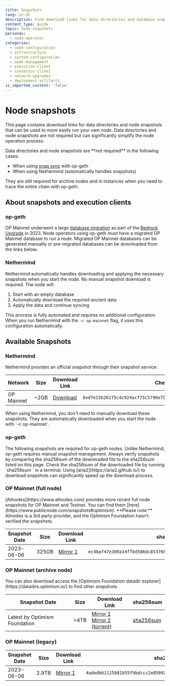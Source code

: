 ```yaml
---
title: Snapshots
lang: en-US
description: Find download links for data directories and database snapshots for running your own node.
content_type: guide
topic: node-snapshots
personas:
  - node-operator
categories:
  - node-configuration
  - infrastructure
  - system-configuration
  - node-management
  - execution-client
  - consensus-client
  - network-upgrades
  - deployment-artifacts
is_imported_content: 'false'
---
```



# Node snapshots

This page contains download links for data directories and node snapshots that can be used to more easily run your own node.
Data directories and node snapshots are not required but can significantly simplify the node operation process.

<Callout type="warning">
  Data directories and node snapshots are **not required** in the following cases:

  *   When using [snap sync](snap-sync) with op-geth
  *   When using Nethermind (automatically handles snapshots)

  They are still required for archive nodes and in instances when you need to trace the entire chain with op-geth.
</Callout>

## About snapshots and execution clients

### op-geth

OP Mainnet underwent a large [database migration](https://web.archive.org/web/20240110231645/https://blog.oplabs.co/reproduce-bedrock-migration/) as part of the [Bedrock Upgrade](https://web.archive.org/web/20230608050602/https://blog.oplabs.co/introducing-optimism-bedrock/) in 2023.
Node operators using op-geth must have a migrated OP Mainnet database to run a node.
Migrated OP Mainnet databases can be generated manually or pre-migrated databases can be downloaded from the links below.

### Nethermind

Nethermind automatically handles downloading and applying the necessary snapshots when you start the node. No manual snapshot download is required. The node will:

1.  Start with an empty database
2.  Automatically download the required ancient data
3.  Apply the data and continue syncing

This process is fully automated and requires no additional configuration.
When you run Nethermind with the `-c op-mainnet` flag, it uses this configuration automatically.

## Available Snapshots

### Nethermind

Nethermind provides an official snapshot through their snapshot service:

| Network    | Size  | Download Link                                                                | Checksum                                                             |
| ---------- | ----- | ---------------------------------------------------------------------------- | -------------------------------------------------------------------- |
| OP Mainnet | \~2GB | [Download](http://optimism-snapshot.nethermind.io/op-mainnet-genesis-v1.zip) | `0xd7e15b26175c4c924acf75c5790e75d5eaa044977ca8e1904dc62d5d0769eba3` |

<Callout type="info">
  When using Nethermind, you don't need to manually download these snapshots. They are automatically downloaded when you start the node with `-c op-mainnet`.
</Callout>

### op-geth

<Callout type="warning">
  The following snapshots are required for op-geth nodes. Unlike Nethermind, op-geth requires manual snapshot management.
</Callout>

<Callout type="warning">
  Always verify snapshots by comparing the sha256sum of the downloaded file to the sha256sum listed on this page.
  Check the sha256sum of the downloaded file by running `sha256sum <filename>` in a terminal.
</Callout>

<Callout type="info">
  Using [aria2](https://aria2.github.io/) to download snapshots can significantly speed up the download process.
</Callout>

### OP Mainnet (full node)

<Callout type="info">
  [Allnodes](https://www.allnodes.com) provides more recent full node snapshots for OP Mainnet and Testnet. You can find them [here](https://www.publicnode.com/snapshots#optimism).
  **Please note:** Allnodes is a 3rd party provider, and the Optimism Foundation hasn't verified the snapshots.
</Callout>

| Snapshot Date | Size  | Download Link                                               | sha256sum                                                                                          |
| ------------- | ----- | ----------------------------------------------------------- | -------------------------------------------------------------------------------------------------- |
| 2023-06-06    | 325GB | [Mirror 1](https://op.datadirs.xyz/mainnet-bedrock.tar.zst) | <span className="shasum">`ec4baf47e309a14ffbd586dc85376833de640c0f2a8d7355cb8a9e64c38bfcd1`</span> |

### OP Mainnet (archive node)

<Callout type="info">
  You can also download access the [Optimism Foundation datadir explorer](https://datadirs.optimism.io/) to find other snapshots.
</Callout>

| Snapshot Date                 | Size | Download Link                                                                                                            | sha256sum                                                   |
| ----------------------------- | ---- | ------------------------------------------------------------------------------------------------------------------------ | ----------------------------------------------------------- |
| Latest by Optimism Foundation | >4TB | [Mirror 1](https://datadirs.optimism.io/latest) <br /> [Mirror 2 (torrent)](https://datadirs.optimism.io/latest.torrent) | [sha256sum](https://datadirs.optimism.io/latest.sha256sum/) |

### OP Mainnet (legacy)

| Snapshot Date | Size  | Download Link                                                            | sha256sum                                                                                          |
| ------------- | ----- | ------------------------------------------------------------------------ | -------------------------------------------------------------------------------------------------- |
| 2023-06-06    | 2.9TB | [Mirror 1](https://datadirs.optimism.io/mainnet-legacy-archival.tar.zst) | <span className="shasum">`4adedb61125b81b55f9bdccc2e85092050c65ef2253c86e2b79569732b772829`</span> |
